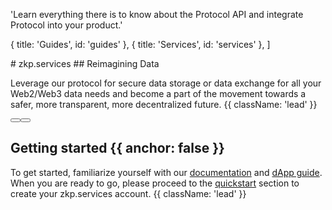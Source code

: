 
  'Learn everything there is to know about the Protocol API and integrate Protocol into your product.'

  { title: 'Guides', id: 'guides' },
  { title: 'Services', id: 'services' },
]

<HeroPattern />

<ThreeJSComponent /> 
# zkp.services
## Reimagining Data

Leverage our protocol for secure data storage or data exchange for all your Web2/Web3 data needs and become a 
part of the movement towards a safer, more transparent, more decentralized future.  {{ className: 'lead' }}

<div className="not-prose mb-16 mt-6 flex gap-3">
  <Button href="/quickstart" arrow="right" children="Quickstart" />
  <Button href="/docs" variant="outline" children="Explore Docs" />
</div>

## Getting started {{ anchor: false }}

To get started, familiarize yourself with our [documentation](/docs) and [dApp guide](dapp_guide). When you are 
ready to go, please proceed to the [quickstart](/quickstart) section to create your zkp.services account. {{ className: 'lead' }}

<Guides />

<ServicesSimple />
